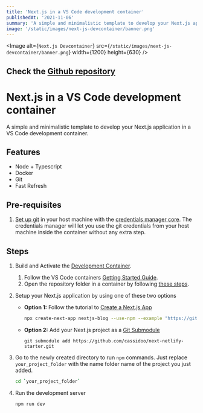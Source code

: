 ```yaml
---
title: 'Next.js in a VS Code development container'
publishedAt: '2021-11-06'
summary: 'A simple and minimalistic template to develop your Next.js application in a VS Code development container..'
image: '/static/images/next-js-devcontainer/banner.png'
---
```


<Image
  alt={`Next.js Devcontainer`}
  src={`/static/images/next-js-devcontainer/banner.png`}
  width={1200}
  height={630}
/>

## Check the [Github repository](https://github.com/FranciscoMoretti/nextjs-devcontainer)

# Next.js in a VS Code development container
A simple and minimalistic template to develop your Next.js application in a VS Code development container.

## Features
- Node + Typescript
- Docker
- Git
- Fast Refresh


## Pre-requisites
1. [Set up git](https://git-scm.com/book/en/v2/Getting-Started-Installing-Git) in your host machine with the [credentials manager core](https://github.com/microsoft/Git-Credential-Manager-Core). The credentials manager will let you use the git credentials from your host machine inside the container without any extra step.

## Steps
1. Build and Activate the [Development Container](https://code.visualstudio.com/docs/remote/containers).
   1. Follow the VS Code containers [Getting Started Guide](https://code.visualstudio.com/docs/remote/containers#_getting-started).
   2. Open the repository folder in a container by following [these steps](https://code.visualstudio.com/docs/remote/containers#_quick-start-open-an-existing-folder-in-a-container).
2. Setup your Next.js application by using one of these two options
   - **Option 1:** Follow the tutorial to [Create a Next.js App](https://nextjs.org/learn/basics/create-nextjs-app)
      ```bash
      npx create-next-app nextjs-blog --use-npm --example "https://github.com/vercel/next-learn/tree/master/basics/learn-starter"
      ```
   - **Option 2:** Add your Next.js project as a [Git Submodule](https://git-scm.com/book/en/v2/Git-Tools-Submodules)
      ```
      git submodule add https://github.com/cassidoo/next-netlify-starter.git
      ```

3. Go to the newly created directory to run `npm` commands. Just replace `your_project_folder` with the name folder name of the project you just added.
   ```bash
   cd `your_project_folder`
   ```
4. Run the development server
   ```bash
   npm run dev
   ```
